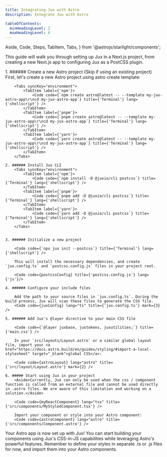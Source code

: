 ```yaml
---
title: Integrating Jux with Astro
description: Integrate Jux with Astro

tableOfContents:
  minHeadingLevel: 2
  maxHeadingLevel: 6
---
```


  Aside,
  Code,
  Steps,
  TabItem,
  Tabs,
} from '@astrojs/starlight/components';


This guide will walk you through setting up Jux in a Next.js project, from creating a new Next.js app to configuring Jux as a PostCSS plugin.

<Steps>
    1. ###### Create a new Astro project (Skip if using an existing project)
        First, let's create a new Astro project using astro create template:

        <Tabs syncKey="environment">
            <TabItem label={'npm'}>
                <Code code={`npm create astro@latest -- --template my-jux-astro-app\r\ncd my-jux-astro-app`} title={'Terminal'} lang={'shellscript'} />
            </TabItem>
            <TabItem label={'pnpm'}>
                <Code code={`pnpm create astro@latest -- --template my-jux-astro-app\r\ncd my-jux-astro-app`} title={'Terminal'} lang={'shellscript'} />
            </TabItem>
            <TabItem label={'yarn'}>
                <Code code={`yarn create astro@latest -- --template my-jux-astro-app\r\ncd my-jux-astro-app`} title={'Terminal'} lang={'shellscript'} />
            </TabItem>
        </Tabs>

    2. ###### Install Jux CLI
        <Tabs syncKey="environment">
            <TabItem label={'npm'}>
                <Code code={`npm install -D @juxio/cli postcss`} title={'Terminal'} lang={'shellscript'} />
            </TabItem>
            <TabItem label={'pnpm'}>
                <Code code={`pnpm add -D @juxio/cli postcss`} title={'Terminal'} lang={'shellscript'} />
            </TabItem>
            <TabItem label={'yarn'}>
                <Code code={`yarn add -D @juxio/cli postcss`} title={'Terminal'} lang={'shellscript'} />
            </TabItem>
        </Tabs>


    3. ###### Initialize a new project

        <Code code={`npx jux init --postcss`} title={'Terminal'} lang={'shellscript'} />

        This will install the necessary dependencies, and create `jux.config.ts` and `postcss.config.js` files in your project root.

        <Code code={postcssConfig} title={'postcss.config.js'} lang={'js'}/>

    4. ###### Configure your include files

        Add the path to your source files in `jux.config.ts`. During the build process, Jux will scan these files to generate the CSS file.
        <Code code={juxConfig} lang="ts" title={'jux.config.ts'} mark={3} />

    5. ###### Add Jux's @layer directive to your main CSS file

        <Code code={`@layer juxbase, juxtokens, juxutilities;`} title={'main.css'} />

        In your `src/layouts/Layout.astro` or a similar global layout file, import your <a href="https://docs.astro.build/en/guides/styling/#import-a-local-stylesheet" target="_blank">global CSS</a>:

        <Code code={astroLayout} lang="astro" title={'src/layout/Layout.astro'} mark={2} />

    6. ##### Start using Jux in your project
        <Aside>Currently, Jux can only be used when the css / component function is called from an external file and cannot be used directly in .astro files. We are aware of this limitation and working on a solution.</Aside>

        <Code code={myReactComponent} lang="tsx" title={'src/components/MyStyledComponent.tsx'} />

        Import your component or style into your Astro component:
        <Code code={astroComponent} lang="astro" title={'src/components/Component.astro'} />

</Steps>

Your Astro app is now set up with Jux! You can start building your components using Jux's CSS-in-JS capabilities while leveraging Astro's powerful features. Remember to define your styles in separate .ts or .js files for now, and import them into your Astro components.
